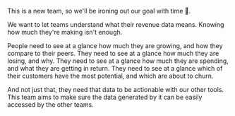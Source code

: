 This is a new team, so we'll be ironing out our goal with time 🤖.

We want to let teams understand what their revenue data means. Knowing how much they're making isn't enough.

People need to see at a glance how much they are growing, and how they compare to their peers. They need to see at a glance how much they are losing, and why.
They need to see at a glance how much they are spending, and what they are getting in return.
They need to see at a glance which of their customers have the most potential, and which are about to churn.

And not just that, they need that data to be actionable with our other tools. This team aims to make sure the data generated by it can be easily accessed by the other teams.